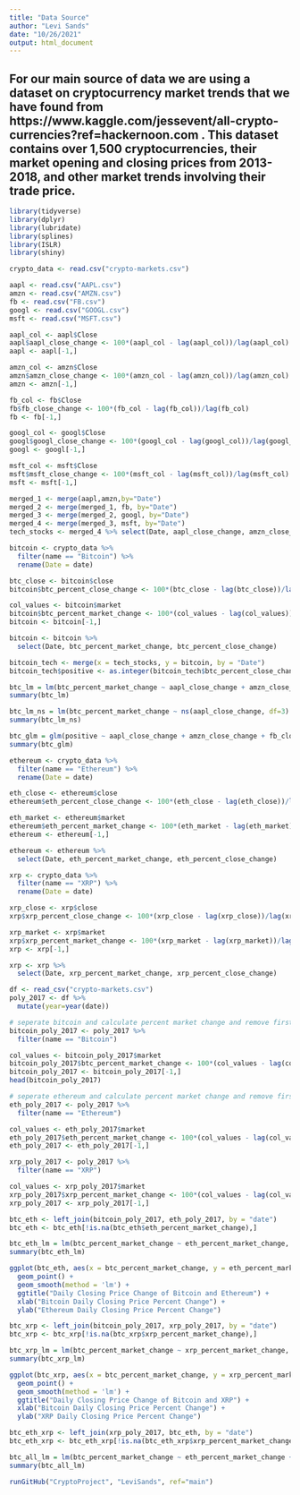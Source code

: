 ---
title: "Data Source"
author: "Levi Sands"
date: "10/26/2021"
output: html_document
---

## For our main source of data we are using a dataset on cryptocurrency market trends that we have found from https://www.kaggle.com/jessevent/all-crypto-currencies?ref=hackernoon.com . This dataset contains over 1,500 cryptocurrencies, their market opening and closing prices from 2013-2018, and other market trends involving their trade price.

```{r}
library(tidyverse)
library(dplyr)
library(lubridate)
library(splines)
library(ISLR)
library(shiny)
```

```{r}
crypto_data <- read.csv("crypto-markets.csv")
```


```{r}
aapl <- read.csv("AAPL.csv")
amzn <- read.csv("AMZN.csv")
fb <- read.csv("FB.csv")
googl <- read.csv("GOOGL.csv")
msft <- read.csv("MSFT.csv")
```


```{r}
aapl_col <- aapl$Close
aapl$aapl_close_change <- 100*(aapl_col - lag(aapl_col))/lag(aapl_col)
aapl <- aapl[-1,]
```

```{r}
amzn_col <- amzn$Close
amzn$amzn_close_change <- 100*(amzn_col - lag(amzn_col))/lag(amzn_col)
amzn <- amzn[-1,]

fb_col <- fb$Close
fb$fb_close_change <- 100*(fb_col - lag(fb_col))/lag(fb_col)
fb <- fb[-1,]

googl_col <- googl$Close
googl$googl_close_change <- 100*(googl_col - lag(googl_col))/lag(googl_col)
googl <- googl[-1,]

msft_col <- msft$Close
msft$msft_close_change <- 100*(msft_col - lag(msft_col))/lag(msft_col)
msft <- msft[-1,]
```

```{r}
merged_1 <- merge(aapl,amzn,by="Date")
merged_2 <- merge(merged_1, fb, by="Date")
merged_3 <- merge(merged_2, googl, by="Date")
merged_4 <- merge(merged_3, msft, by="Date")
tech_stocks <- merged_4 %>% select(Date, aapl_close_change, amzn_close_change, fb_close_change, googl_close_change, msft_close_change)
```


```{r}
bitcoin <- crypto_data %>%
  filter(name == "Bitcoin") %>%
  rename(Date = date)

btc_close <- bitcoin$close
bitcoin$btc_percent_close_change <- 100*(btc_close - lag(btc_close))/lag(btc_close)

col_values <- bitcoin$market
bitcoin$btc_percent_market_change <- 100*(col_values - lag(col_values))/lag(col_values)
bitcoin <- bitcoin[-1,]

bitcoin <- bitcoin %>%
  select(Date, btc_percent_market_change, btc_percent_close_change)
```

```{r}
bitcoin_tech <- merge(x = tech_stocks, y = bitcoin, by = "Date")
bitcoin_tech$positive <- as.integer(bitcoin_tech$btc_percent_close_change > 0)
```

```{r}
btc_lm = lm(btc_percent_market_change ~ aapl_close_change + amzn_close_change + fb_close_change + googl_close_change + msft_close_change, data=bitcoin_tech)
summary(btc_lm)
```

```{r}
btc_lm_ns = lm(btc_percent_market_change ~ ns(aapl_close_change, df=3) + ns(msft_close_change, df=3), data=bitcoin_tech)
summary(btc_lm_ns)
```

```{r}
btc_glm = glm(positive ~ aapl_close_change + amzn_close_change + fb_close_change + googl_close_change + msft_close_change, data=bitcoin_tech)
summary(btc_glm)
```


```{r}
ethereum <- crypto_data %>%
  filter(name == "Ethereum") %>%
  rename(Date = date)

eth_close <- ethereum$close
ethereum$eth_percent_close_change <- 100*(eth_close - lag(eth_close))/lag(eth_close)

eth_market <- ethereum$market
ethereum$eth_percent_market_change <- 100*(eth_market - lag(eth_market))/lag(eth_market)
ethereum <- ethereum[-1,]

ethereum <- ethereum %>%
  select(Date, eth_percent_market_change, eth_percent_close_change)
```


```{r}
xrp <- crypto_data %>%
  filter(name == "XRP") %>%
  rename(Date = date)

xrp_close <- xrp$close
xrp$xrp_percent_close_change <- 100*(xrp_close - lag(xrp_close))/lag(xrp_close)

xrp_market <- xrp$market
xrp$xrp_percent_market_change <- 100*(xrp_market - lag(xrp_market))/lag(xrp_market)
xrp <- xrp[-1,]

xrp <- xrp %>%
  select(Date, xrp_percent_market_change, xrp_percent_close_change)
```


```{r}
df <- read_csv("crypto-markets.csv")
poly_2017 <- df %>% 
  mutate(year=year(date))
```


```{r}
# seperate bitcoin and calculate percent market change and remove first na row
bitcoin_poly_2017 <- poly_2017 %>%
  filter(name == "Bitcoin")

col_values <- bitcoin_poly_2017$market
bitcoin_poly_2017$btc_percent_market_change <- 100*(col_values - lag(col_values))/lag(col_values)
bitcoin_poly_2017 <- bitcoin_poly_2017[-1,]
head(bitcoin_poly_2017)
```

```{r}
# seperate ethereum and calculate percent market change and remove first na row
eth_poly_2017 <- poly_2017 %>%
  filter(name == "Ethereum")

col_values <- eth_poly_2017$market
eth_poly_2017$eth_percent_market_change <- 100*(col_values - lag(col_values))/lag(col_values)
eth_poly_2017 <- eth_poly_2017[-1,]
```


```{r}
xrp_poly_2017 <- poly_2017 %>%
  filter(name == "XRP")

col_values <- xrp_poly_2017$market
xrp_poly_2017$xrp_percent_market_change <- 100*(col_values - lag(col_values))/lag(col_values)
xrp_poly_2017 <- xrp_poly_2017[-1,]
```


```{r}
btc_eth <- left_join(bitcoin_poly_2017, eth_poly_2017, by = "date")
btc_eth <- btc_eth[!is.na(btc_eth$eth_percent_market_change),]
```

```{r}
btc_eth_lm = lm(btc_percent_market_change ~ eth_percent_market_change, data=btc_eth)
summary(btc_eth_lm)
```

```{r}
ggplot(btc_eth, aes(x = btc_percent_market_change, y = eth_percent_market_change)) +
  geom_point() + 
  geom_smooth(method = 'lm') +
  ggtitle("Daily Closing Price Change of Bitcoin and Ethereum") +
  xlab("Bitcoin Daily Closing Price Percent Change") +
  ylab("Ethereum Daily Closing Price Percent Change")
```

```{r}
btc_xrp <- left_join(bitcoin_poly_2017, xrp_poly_2017, by = "date")
btc_xrp <- btc_xrp[!is.na(btc_xrp$xrp_percent_market_change),]
```

```{r}
btc_xrp_lm = lm(btc_percent_market_change ~ xrp_percent_market_change, data=btc_xrp)
summary(btc_xrp_lm)
```


```{r warning=FALSE, message=FALSE}
ggplot(btc_xrp, aes(x = btc_percent_market_change, y = xrp_percent_market_change)) +
  geom_point() + 
  geom_smooth(method = 'lm') +
  ggtitle("Daily Closing Price Change of Bitcoin and XRP") +
  xlab("Bitcoin Daily Closing Price Percent Change") +
  ylab("XRP Daily Closing Price Percent Change")
```


```{r}
btc_eth_xrp <- left_join(xrp_poly_2017, btc_eth, by = "date")
btc_eth_xrp <- btc_eth_xrp[!is.na(btc_eth_xrp$xrp_percent_market_change),]
```

```{r}
btc_all_lm = lm(btc_percent_market_change ~ eth_percent_market_change + xrp_percent_market_change, data=btc_eth_xrp)
summary(btc_all_lm)
```

```{r}
runGitHub("CryptoProject", "LeviSands", ref="main")
```


